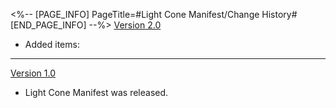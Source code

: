 <%-- [PAGE_INFO]
PageTitle=#Light Cone Manifest/Change History#
[END_PAGE_INFO] --%>
{{Change History/Header}}
[[Version 2.0]]
* Added items: {{Item List|What Is Real?; Dreamville Adventure; Final Victor; Flames Afar; Destiny's Threads Forewoven; The Day The Cosmos Fell; It's Showtime}}
----
[[Version 1.0]]
* Light Cone Manifest was released.